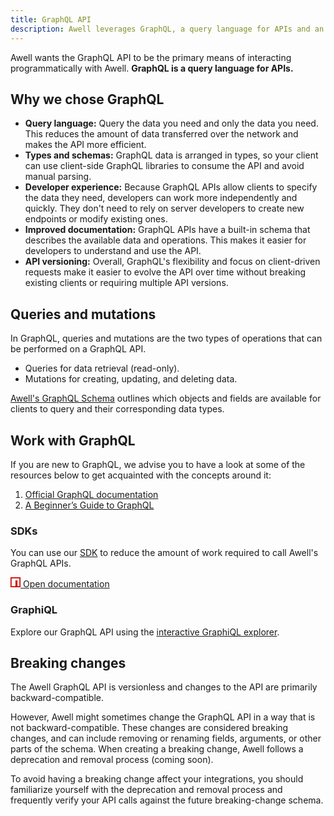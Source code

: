 ```yaml
---
title: GraphQL API
description: Awell leverages GraphQL, a query language for APIs and an alternative for traditional REST APIs.
---
```


Awell wants the GraphQL API to be the primary means of interacting programmatically with Awell. **GraphQL is a query language for APIs.**

## Why we chose GraphQL

- **Query language:** Query the data you need and only the data you need. This reduces the amount of data transferred over the network and makes the API more efficient.
- **Types and schemas:** GraphQL data is arranged in types, so your client can use client-side GraphQL libraries to consume the API and avoid manual parsing.
- **Developer experience:** Because GraphQL APIs allow clients to specify the data they need, developers can work more independently and quickly. They don't need to rely on server developers to create new endpoints or modify existing ones.
- **Improved documentation:** GraphQL APIs have a built-in schema that describes the available data and operations. This makes it easier for developers to understand and use the API.
- **API versioning:** Overall, GraphQL's flexibility and focus on client-driven requests make it easier to evolve the API over time without breaking existing clients or requiring multiple API versions.

## Queries and mutations

In GraphQL, queries and mutations are the two types of operations that can be performed on a GraphQL API.

- Queries for data retrieval (read-only).
- Mutations for creating, updating, and deleting data.

[Awell's GraphQL Schema](https://developers.awellhealth.com/awell-orchestration/playground) outlines which objects and fields are available for clients to query and their corresponding data types.

## Work with GraphQL

If you are new to GraphQL, we advise you to have a look at some of the resources below to get acquainted with the concepts around it:

1. [Official GraphQL documentation](https://graphql.org/learn/)
2. [A Beginner’s Guide to GraphQL](https://medium.com/techtalkers/a-beginners-guide-to-graphql-12d60d3fba03)

### SDKs

You can use our [SDK](/awell-orchestration/developer-tools/sdks/server-side-sdk) to reduce the amount of work required to call Awell's GraphQL APIs.

<div className="mb-12 flex">
  <a
    href="https://www.npmjs.com/package/@awell-health/awell-sdk"
    className="custom-link inline-flex items-center px-5 py-2.5 text-sm font-semibold text-gray-900 bg-white border border-gray-200 rounded-lg focus:outline-none hover:bg-gray-100 hover:text-blue-700 focus:z-10 focus:ring-2 focus:ring-offset-2 focus:ring-gray-300 dark:focus:ring-gray-500 dark:bg-gray-800 dark:text-gray-400 dark:border-gray-600 dark:hover:text-white dark:hover:bg-gray-700"
  >
    <svg
      xmlns="http://www.w3.org/2000/svg"
      viewBox="0 0 2500 2500"
      width="16"
      height="16"
    >
      <path d="M0 0h2500v2500H0z" fill="#c00" />
      <path
        d="M1241.5 268.5h-973v1962.9h972.9V763.5h495v1467.9h495V268.5z"
        fill="#fff"
      />
    </svg>
    <span className="ml-2">Open documentation</span>
  </a>
</div>

### GraphiQL

Explore our GraphQL API using the [interactive GraphiQL explorer](https://developers.awellhealth.com/awell-orchestration/playground).

## Breaking changes

The Awell GraphQL API is versionless and changes to the API are primarily backward-compatible.

However, Awell might sometimes change the GraphQL API in a way that is not backward-compatible. These changes are considered breaking changes, and can include removing or renaming fields, arguments, or other parts of the schema. When creating a breaking change, Awell follows a deprecation and removal process (coming soon).

To avoid having a breaking change affect your integrations, you should familiarize yourself with the deprecation and removal process and frequently verify your API calls against the future breaking-change schema.
